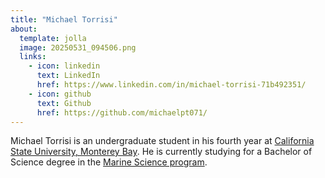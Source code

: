 ```yaml
---
title: "Michael Torrisi"
about:
  template: jolla
  image: 20250531_094506.png
  links:
    - icon: linkedin
      text: LinkedIn
      href: https://www.linkedin.com/in/michael-torrisi-71b492351/
    - icon: github
      text: Github
      href: https://github.com/michaelpt071/
---
```


Michael Torrisi is an undergraduate student in his fourth year at [California State University, Monterey Bay](https://csumb.edu/). He is currently studying for a Bachelor of Science degree in the [Marine Science program](https://csumb.edu/marinescience/). 
